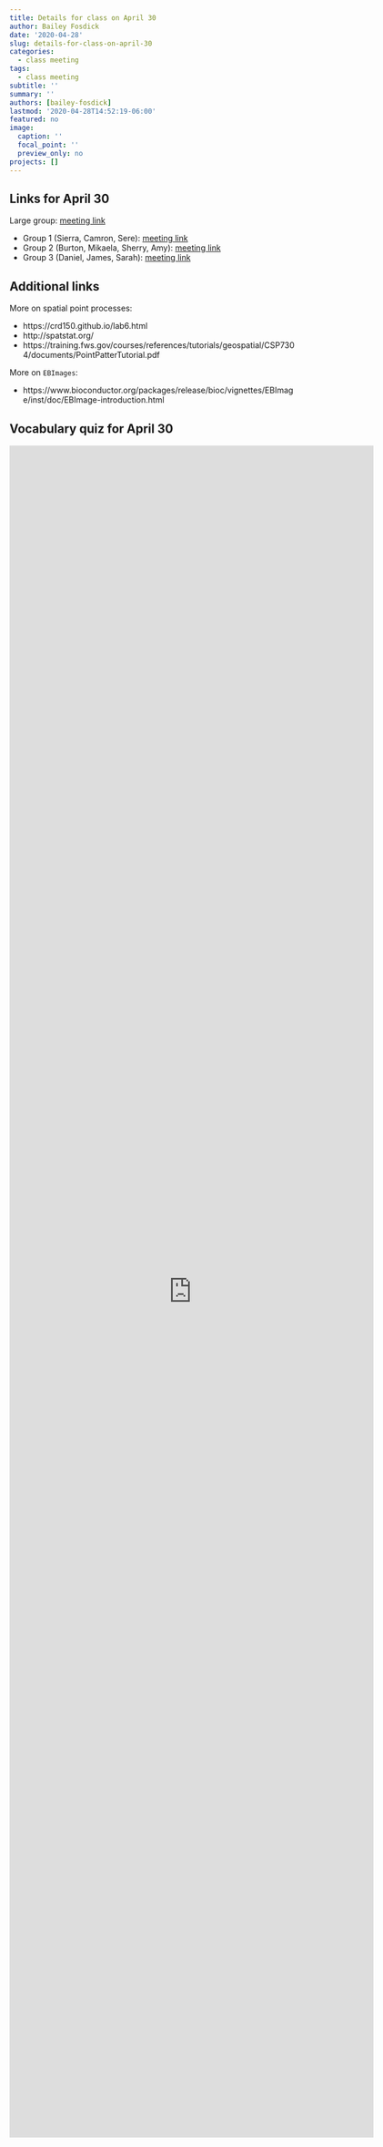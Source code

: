 ```yaml
---
title: Details for class on April 30
author: Bailey Fosdick
date: '2020-04-28'
slug: details-for-class-on-april-30
categories:
  - class meeting
tags:
  - class meeting
subtitle: ''
summary: ''
authors: [bailey-fosdick]
lastmod: '2020-04-28T14:52:19-06:00'
featured: no
image:
  caption: ''
  focal_point: ''
  preview_only: no
projects: []
---
```




## Links for April 30

Large group: [meeting link](https://teams.microsoft.com/l/meetup-join/19%3ameeting_ZWY5MTczNDUtOTIzYS00ZGUyLTk4ODctMjdhZWI4MmE4NjMx%40thread.v2/0?context=%7b%22Tid%22%3a%22afb58802-ff7a-4bb1-ab21-367ff2ecfc8b%22%2c%22Oid%22%3a%2205ade929-16e7-49a7-96bb-775f26ed73d5%22%7d)

- Group 1 (Sierra, Camron, Sere): [meeting link](https://teams.microsoft.com/l/meetup-join/19%3ameeting_NjA3Y2Q5MDYtYTM5OS00MzAyLWEwMzAtMzdmNWMzYzhmMTUw%40thread.v2/0?context=%7b%22Tid%22%3a%22afb58802-ff7a-4bb1-ab21-367ff2ecfc8b%22%2c%22Oid%22%3a%2205ade929-16e7-49a7-96bb-775f26ed73d5%22%7d)
- Group 2 (Burton, Mikaela, Sherry, Amy): [meeting link](https://teams.microsoft.com/l/meetup-join/19%3ameeting_M2I3YmViYjMtNWJlNC00M2E5LTg5NTItNzI0N2VlYmVkNzUz%40thread.v2/0?context=%7b%22Tid%22%3a%22afb58802-ff7a-4bb1-ab21-367ff2ecfc8b%22%2c%22Oid%22%3a%2205ade929-16e7-49a7-96bb-775f26ed73d5%22%7d)
- Group 3 (Daniel, James, Sarah): [meeting link](https://teams.microsoft.com/l/meetup-join/19%3ameeting_YjE4ZGJhNjItYTViMS00MjZjLTk4NWUtMjBhY2E3OTJiOGQw%40thread.v2/0?context=%7b%22Tid%22%3a%22afb58802-ff7a-4bb1-ab21-367ff2ecfc8b%22%2c%22Oid%22%3a%2205ade929-16e7-49a7-96bb-775f26ed73d5%22%7d)

## Additional links

More on spatial point processes: 

- https://crd150.github.io/lab6.html 
- http://spatstat.org/
- https://training.fws.gov/courses/references/tutorials/geospatial/CSP7304/documents/PointPatterTutorial.pdf

More on `EBImages`: 

- https://www.bioconductor.org/packages/release/bioc/vignettes/EBImage/inst/doc/EBImage-introduction.html

## Vocabulary quiz for April 30

<iframe src="https://docs.google.com/forms/d/e/1FAIpQLSdyhEmMFLukgfMVzG2SNBbqXk4wYr0bzcTQM5KbxQUYsc0pIg/viewform?embedded=true" width="640" height="2972" frameborder="0" marginheight="0" marginwidth="0">Loading…</iframe>

